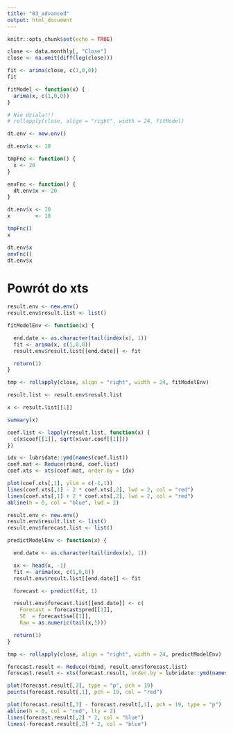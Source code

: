 ```yaml
---
title: "03_advanced"
output: html_document
---
```


```r
knitr::opts_chunk$set(echo = TRUE)
```

```r
close <- data.monthly[, "Close"]
close <- na.omit(diff(log(close)))

fit <- arima(close, c(1,0,0))
fit

fitModel <- function(x) {
  arima(x, c(1,0,0))
}

# Nie dziala!!!
# rollapply(close, align = "right", width = 24, fitModel)
```

```r
dt.env <- new.env()

dt.env$x <- 10

tmpFnc <- function() {
  x <- 20
}

envFnc <- function() {
  dt.env$x <- 20
}

dt.env$x <- 10
x        <- 10

tmpFnc()
x

dt.env$x
envFnc()
dt.env$x
```

# Powrót do xts

```r
result.env <- new.env()
result.env$result.list <- list()

fitModelEnv <- function(x) {

  end.date <- as.character(tail(index(x), 1))
  fit <- arima(x, c(1,0,0))
  result.env$result.list[[end.date]] <- fit

  return(1)
}

tmp <- rollapply(close, align = "right", width = 24, fitModelEnv)

result.list <- result.env$result.list

x <- result.list[[1]]

summary(x)

coef.list <- lapply(result.list, function(x) {
  c(x$coef[[1]], sqrt(x$var.coef[[1]]))
})

idx <- lubridate::ymd(names(coef.list))
coef.mat <- Reduce(rbind, coef.list)
coef.xts <- xts(coef.mat, order.by = idx)

plot(coef.xts[,1], ylim = c(-1,1))
lines(coef.xts[,1] - 2 * coef.xts[,2], lwd = 2, col = "red")
lines(coef.xts[,1] + 2 * coef.xts[,2], lwd = 2, col = "red")
abline(h = 0, col = "blue", lwd = 2)
```


```r
result.env <- new.env()
result.env$result.list <- list()
result.env$forecast.list <- list()

predictModelEnv <- function(x) {

  end.date <- as.character(tail(index(x), 1))

  xx <- head(x, -1)
  fit <- arima(xx, c(1,0,0))
  result.env$result.list[[end.date]] <- fit

  forecast <- predict(fit, 1)

  result.env$forecast.list[[end.date]] <- c(
    Forecast = forecast$pred[[1]],
    SE  = forecast$se[[1]],
    Raw = as.numeric(tail(x,1)))

  return(1)
}

tmp <- rollapply(close, align = "right", width = 24, predictModelEnv)

forecast.result <- Reduce(rbind, result.env$forecast.list)
forecast.result <- xts(forecast.result, order.by = lubridate::ymd(names(result.env$forecast.list)))

plot(forecast.result[,3], type = "p", pch = 19)
points(forecast.result[,1], pch = 19, col = "red")

plot(forecast.result[,3] - forecast.result[,1], pch = 19, type = "p")
abline(h = 0, col = "red", lty = 2)
lines(forecast.result[,2] * 2, col = "blue")
lines(-forecast.result[,2] * 2, col = "blue")
```
